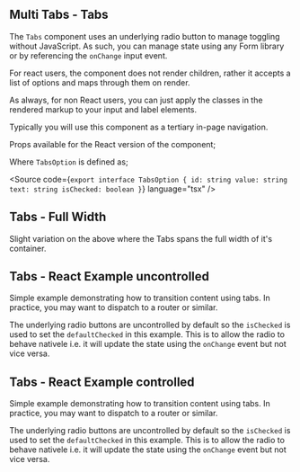 
<Meta of={TabsStories} />

## Multi Tabs - Tabs

The `Tabs` component uses an underlying radio button to manage toggling without JavaScript. As such, you can manage state using any Form library or by referencing the `onChange` input event.

For react users, the component does not render children, rather it accepts a list of options and maps through them on render.

As always, for non React users, you can just apply the classes in the rendered markup to your input and label elements.

Typically you will use this component as a tertiary in-page navigation.

Props available for the React version of the component;

<ArgsTable of={Tabs} />

Where `TabsOption` is defined as;

<Source code={`
export interface TabsOption {
  id: string
  value: string
  text: string
  isChecked: boolean
}
`} language="tsx" />

<Canvas of={TabsStories.TabsDefault} />

<RenderHtmlMarkup of={TabsStories.TabsDefault} />

## Tabs - Full Width

Slight variation on the above where the Tabs spans the full width of it's container.

<Canvas of={TabsStories.TabsFullWidth} />

<RenderHtmlMarkup of={TabsStories.TabsFullWidth} />


## Tabs - React Example uncontrolled

Simple example demonstrating how to transition content using tabs. In practice, you may want to dispatch to a router or similar.

The underlying radio buttons are uncontrolled by default so the `isChecked` is used to set the `defaultChecked` in this example. This is to allow the radio to behave nativele i.e. it will update the state using the `onChange` event but not vice versa.

<Canvas of={TabsStories.TabsReactExampleUncontrolled} />
<RenderHtmlMarkup of={TabsStories.TabsReactExampleUncontrolled} />

## Tabs - React Example controlled

Simple example demonstrating how to transition content using tabs. In practice, you may want to dispatch to a router or similar.

The underlying radio buttons are uncontrolled by default so the `isChecked` is used to set the `defaultChecked` in this example. This is to allow the radio to behave nativele i.e. it will update the state using the `onChange` event but not vice versa.

<Canvas of={TabsStories.TabsReactExampleControlled} />
<RenderHtmlMarkup of={TabsStories.TabsReactExampleControlled} />
